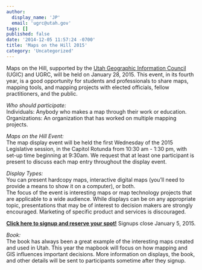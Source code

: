 ```yaml
---
author:
  display_name: 'JP'
  email: 'ugrc@utah.gov'
tags: []
published: false
date: '2014-12-05 11:57:24 -0700'
title: 'Maps on the Hill 2015'
category: 'Uncategorized'
---
```


<p>Maps on the Hill, supported by the <a href="https://ugic.org/">Utah Geographic Information Council</a> (UGIC) and UGRC, will be held on January 28, 2015. This event, in its fourth year, is a good opportunity for students and professionals to share maps, mapping tools, and mapping projects with elected officials, fellow practitioners, and the public.</p>
<p><em>Who should participate:</em><br />
Individuals: Anybody who makes a map through their work or education.<br />
Organizations: An organization that has worked on multiple mapping projects.</p>
<p><em>Maps on the Hill Event:</em><br />
The map display event will be held the first Wednesday of the 2015 Legislative session, in the Capitol Rotunda from 10:30 am - 1:30 pm, with set-up time beginning at 9:30am. We request that at least one participant is present to discuss each map entry throughout the display event.</p>
<p><em>Display Types:</em><br />
You can present hardcopy maps, interactive digital maps (you’ll need to provide a means to show it on a computer), or both.<br />
The focus of the event is interesting maps or map technology projects that are applicable to a wide audience. While displays can be on any appropriate topic, presentations that may be of interest to decision makers are strongly encouraged. Marketing of specific product and services is discouraged.</p>
<p><strong><a href="https://docs.google.com/forms/d/11e8Wrl7hhsfYFB-iersbghq-G-yz0OWftfpgFrw9CoE/viewform?usp=send_form">Click here to signup and reserve your spot!</a></strong> Signups close January 5, 2015.</p>
<p><em>Book:</em><br />
The book has always been a great example of the interesting maps created and used in Utah. This year the mapbook will focus on how mapping and GIS influences important decisions. More information on displays, the book, and other details will be sent to participants sometime after they signup.</p>

<Contacts subject={frontmatter.title} contactKey='ugrc' />
